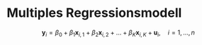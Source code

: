 # Multiples Regressionsmodell

$$\textbf{y}_i = \beta_0 + \beta_1 \textbf{x}_{i,1} + \beta_2 \textbf{x}_{i,2} + \dots + \beta_K \textbf{x}_{i,K} + \textbf{u}_i,\quad i = 1,\dots,n$$
